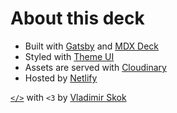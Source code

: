 
# About this deck

* Built with [Gatsby](https://gatsbyjs.org) and [MDX Deck](https://github.com/jxnblk/mdx-deck)
* Styled with [Theme UI](https://theme-ui.com)
* Assets are served with [Cloudinary](https://cloudinary.com/)
* Hosted by [Netlify](https://netlify.com)

[`</>`](https://github.com/iamskok/jamstack-gatsby-mdx-deck)
with `<3` by
[Vladimir Skok](https://github.com/iamskok)

